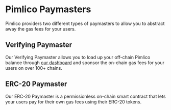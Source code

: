 # Pimlico Paymasters

Pimlico providers two different types of paymasters to allow you to abstract away the gas fees for your users.

## Verifying Paymaster

Our Verifying Paymaster allows you to load up your off-chain Pimlico balance through [our dashboard](https://dashboard.pimlico.io) and sponsor the on-chain gas fees for your users on over 100+ chains.

## ERC-20 Paymaster

Our ERC-20 Paymaster is a permissionless on-chain smart contract that lets your users pay for their own gas fees using their ERC-20 tokens.